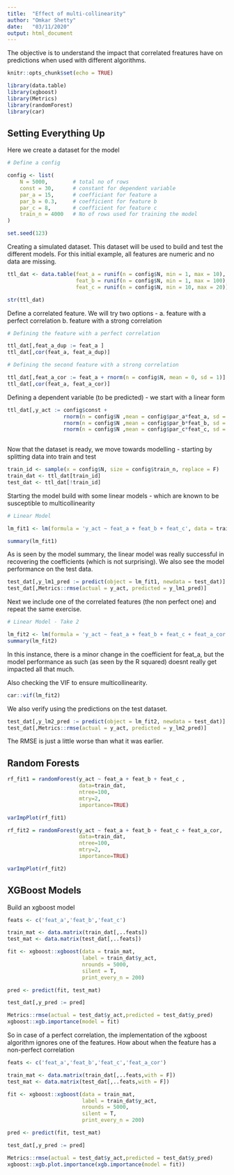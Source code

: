 ```yaml
---
title:  "Effect of multi-collinearity"
author: "Omkar Shetty"
date:   "03/11/2020"
output: html_document
---
```


The objective is to understand the impact that correlated freatures have on predictions when used with different algorithms.

```r
knitr::opts_chunk$set(echo = TRUE)
```

```r

library(data.table)
library(xgboost)
library(Metrics)
library(randomForest)
library(car)

```

## Setting Everything Up

Here we create a dataset for the model

```r
# Define a config

config <- list(
    N = 5000,        # total no of rows
    const = 30,      # constant for dependent variable
    par_a = 15,      # coefficiant for feature a
    par_b = 0.3,     # coefficient for feature b
    par_c = 8,       # coefficient for feature c
    train_n = 4000   # No of rows used for training the model
)

set.seed(123)

```

Creating a simulated dataset. This dataset will be used to build and test the different models.
For this initial example, all features are numeric and no data are missing. 

```r
ttl_dat <- data.table(feat_a = runif(n = config$N, min = 1, max = 10),
                      feat_b = runif(n = config$N, min = 1, max = 100),
                      feat_c = runif(n = config$N, min = 10, max = 20))

str(ttl_dat)

```

Define a correlated feature. 
We will try two options - 
  a. feature with a perfect correlation
  b. feature with a strong correlation

```r

# Defining the feature with a perfect correlation

ttl_dat[,feat_a_dup := feat_a ]
ttl_dat[,cor(feat_a, feat_a_dup)]

```

```r

# Defining the second feature with a strong correlation

ttl_dat[,feat_a_cor := feat_a + rnorm(n = config$N, mean = 0, sd = 1)]
ttl_dat[,cor(feat_a, feat_a_cor)]

```


Defining a dependent variable (to be predicted) - we start with a linear form

```r
ttl_dat[,y_act := config$const +
                  rnorm(n = config$N ,mean = config$par_a*feat_a, sd = 10) + 
                  rnorm(n = config$N ,mean = config$par_b*feat_b, sd = 10) + 
                  rnorm(n = config$N ,mean = config$par_c*feat_c, sd = 10) ]
 
```

Now that the dataset is ready, we move towards modelling - starting by splitting data into train and test

```r

train_id <- sample(x = config$N, size = config$train_n, replace = F)
train_dat <- ttl_dat[train_id]
test_dat <- ttl_dat[!train_id]

```


Starting the model build with some linear models - which are known to be susceptible to multicollinearity

```r
# Linear Model

lm_fit1 <- lm(formula = 'y_act ~ feat_a + feat_b + feat_c', data = train_dat)

summary(lm_fit1)

```

As is seen by the model summary, the linear model was really successful in recovering the coefficients (which is not surprising).
We also see the model performance on the test data.

```r

test_dat[,y_lm1_pred := predict(object = lm_fit1, newdata = test_dat)]
test_dat[,Metrics::rmse(actual = y_act, predicted = y_lm1_pred)]

```

Next we include one of the correlated features (the non perfect one) and repeat the same exercise.

```r
# Linear Model - Take 2

lm_fit2 <- lm(formula = 'y_act ~ feat_a + feat_b + feat_c + feat_a_cor', data = train_dat)
summary(lm_fit2)

```

In this instance, there is a minor change in the coefficient for feat_a, but the model performance as such (as seen by the R squared) doesnt really get impacted all that much.

Also checking the VIF to ensure multicollinearity.

```r
car::vif(lm_fit2)
```

We also verify using the predictions on the test dataset.

```r

test_dat[,y_lm2_pred := predict(object = lm_fit2, newdata = test_dat)]
test_dat[,Metrics::rmse(actual = y_act, predicted = y_lm2_pred)]

```

The RMSE is just a little worse than what it was earlier.

## Random Forests


```r
rf_fit1 = randomForest(y_act ~ feat_a + feat_b + feat_c , 
                       data=train_dat, 
                       ntree=100, 
                       mtry=2, 
                       importance=TRUE)

varImpPlot(rf_fit1)
```


```r
rf_fit2 = randomForest(y_act ~ feat_a + feat_b + feat_c + feat_a_cor, 
                       data=train_dat, 
                       ntree=100, 
                       mtry=2, 
                       importance=TRUE)

varImpPlot(rf_fit2)
```

## XGBoost Models

Build an xgboost model

```r

feats <- c('feat_a','feat_b','feat_c')

train_mat <- data.matrix(train_dat[,..feats])
test_mat <- data.matrix(test_dat[,..feats])

fit <- xgboost::xgboost(data = train_mat,
                        label = train_dat$y_act,
                        nrounds = 5000,
                        silent = T,
                        print_every_n = 200)

pred <- predict(fit, test_mat)

test_dat[,y_pred := pred]

Metrics::rmse(actual = test_dat$y_act,predicted = test_dat$y_pred)
xgboost::xgb.importance(model = fit)

```

So in case of a perfect correlation, the implementation of the xgboost algorithm ignores one of the features.
How about when the feature has a non-perfect correlation


```r

feats <- c('feat_a','feat_b','feat_c','feat_a_cor')

train_mat <- data.matrix(train_dat[,..feats,with = F])
test_mat <- data.matrix(test_dat[,..feats,with = F])

fit <- xgboost::xgboost(data = train_mat,
                        label = train_dat$y_act,
                        nrounds = 5000,
                        silent = T,
                        print_every_n = 200)

pred <- predict(fit, test_mat)

test_dat[,y_pred := pred]

Metrics::rmse(actual = test_dat$y_act,predicted = test_dat$y_pred)
xgboost::xgb.plot.importance(xgb.importance(model = fit))

```

